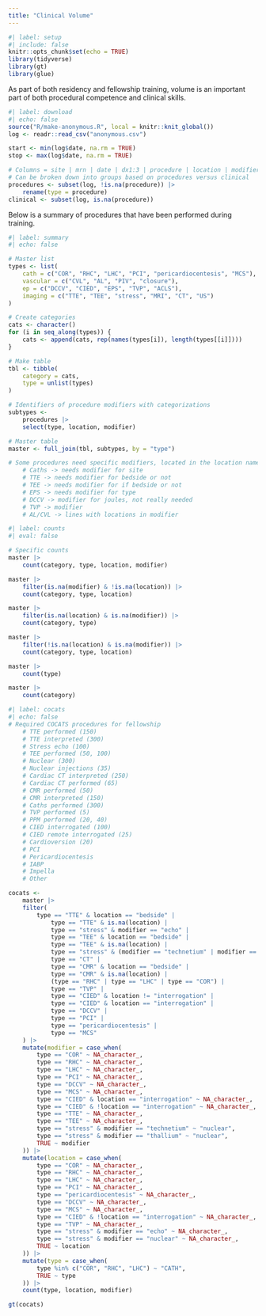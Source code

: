 ```yaml
---
title: "Clinical Volume"
---
```


```r
#| label: setup
#| include: false
knitr::opts_chunk$set(echo = TRUE)
library(tidyverse)
library(gt)
library(glue)
```

As part of both residency and fellowship training, volume is an important part of both procedural competence and clinical skills. 


```r
#| label: download
#| echo: false
source("R/make-anonymous.R", local = knitr::knit_global())
log <- readr::read_csv("anonymous.csv") 

start <- min(log$date, na.rm = TRUE)
stop <- max(log$date, na.rm = TRUE)

# Columns = site | mrn | date | dx1:3 | procedure | location | modifier | notes | special
# Can be broken down into groups based on procedures versus clinical 
procedures <- subset(log, !is.na(procedure)) |>
	rename(type = procedure)
clinical <- subset(log, is.na(procedure))
```

Below is a summary of procedures that have been performed during training.

```r
#| label: summary
#| echo: false

# Master list
types <- list(
	cath = c("COR", "RHC", "LHC", "PCI", "pericardiocentesis", "MCS"),
	vascular = c("CVL", "AL", "PIV", "closure"),
	ep = c("DCCV", "CIED", "EPS", "TVP", "ACLS"),
	imaging = c("TTE", "TEE", "stress", "MRI", "CT", "US")
)

# Create categories
cats <- character()
for (i in seq_along(types)) {
	cats <- append(cats, rep(names(types[i]), length(types[[i]])))
}

# Make table
tbl <- tibble(
	category = cats,
	type = unlist(types)
)

# Identifiers of procedure modifiers with categorizations
subtypes <-
	procedures |>
	select(type, location, modifier) 

# Master table
master <- full_join(tbl, subtypes, by = "type")

# Some procedures need specific modifiers, located in the location name
	# Caths -> needs modifier for site
	# TTE -> needs modifier for bedside or not
	# TEE -> needs modifier for if bedside or not
	# EPS -> needs modifier for type
	# DCCV -> modifier for joules, not really needed
	# TVP -> modifier
	# AL/CVL -> lines with locations in modifier

```


```r
#| label: counts
#| eval: false

# Specific counts
master |>
	count(category, type, location, modifier)

master |>
	filter(is.na(modifier) & !is.na(location)) |>
	count(category, type, location)

master |>
	filter(is.na(location) & is.na(modifier)) |>
	count(category, type)

master |>
	filter(!is.na(location) & is.na(modifier)) |>
	count(category, type, location)

master |>
	count(type) 

master |>
	count(category)
```	

```r
#| label: cocats
#| echo: false
# Required COCATS procedures for fellowship
	# TTE performed (150)
	# TTE interpreted (300)
	# Stress echo (100)
	# TEE performed (50, 100)
	# Nuclear (300)
	# Nuclear injections (35)
	# Cardiac CT interpreted (250)
	# Cardiac CT performed (65)
	# CMR performed (50)
	# CMR interpreted (150)
	# Caths performed (300)
	# TVP performed (5)
	# PPM performed (20, 40)
	# CIED interrogated (100)
	# CIED remote interrogated (25)
	# Cardioversion (20)
	# PCI
	# Pericardiocentesis
	# IABP
	# Impella
	# Other

cocats <- 
	master |>
	filter(
		type == "TTE" & location == "bedside" |
			type == "TTE" & is.na(location) |
			type == "stress" & modifier == "echo" |
			type == "TEE" & location == "bedside" |
			type == "TEE" & is.na(location) |
			type == "stress" & (modifier == "technetium" | modifier == "thallium") |
			type == "CT" |
			type == "CMR" & location == "bedside" |
			type == "CMR" & is.na(location) |
			(type == "RHC" | type == "LHC" | type == "COR") |
			type == "TVP" |
			type == "CIED" & location != "interrogation" |
			type == "CIED" & location == "interrogation" |
			type == "DCCV" |
			type == "PCI" |
			type == "pericardiocentesis" |
			type == "MCS" 
	) |>
	mutate(modifier = case_when(
		type == "COR" ~ NA_character_,
		type == "RHC" ~ NA_character_,
		type == "LHC" ~ NA_character_,
		type == "PCI" ~ NA_character_,
		type == "DCCV" ~ NA_character_,
		type == "MCS" ~ NA_character_,
		type == "CIED" & location == "interrogation" ~ NA_character_,
		type == "CIED" & !location == "interrogation" ~ NA_character_,
		type == "TTE" ~ NA_character_,
		type == "TEE" ~ NA_character_,
		type == "stress" & modifier == "technetium" ~ "nuclear",
		type == "stress" & modifier == "thallium" ~ "nuclear",
		TRUE ~ modifier
	)) |>
	mutate(location = case_when(
		type == "COR" ~ NA_character_,
		type == "RHC" ~ NA_character_,
		type == "LHC" ~ NA_character_,
		type == "PCI" ~ NA_character_,
		type == "pericardiocentesis" ~ NA_character_,
		type == "DCCV" ~ NA_character_,
		type == "MCS" ~ NA_character_,
		type == "CIED" & !location == "interrogation" ~ NA_character_,
		type == "TVP" ~ NA_character_,
		type == "stress" & modifier == "echo" ~ NA_character_,
		type == "stress" & modifier == "nuclear" ~ NA_character_,
		TRUE ~ location
	)) |>
	mutate(type = case_when(
		type %in% c("COR", "RHC", "LHC") ~ "CATH",
		TRUE ~ type
	)) |>
	count(type, location, modifier) 

gt(cocats)
```

